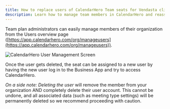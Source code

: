 ```yaml
---
title: How to replace users of CalendarHero Team seats for Vendasta clients
description: Learn how to manage team members in CalendarHero and reassign seats
---
```


Team plan administrators can easily manage members of their organization from the Users overview page ([https://app.calendarhero.com/org/manageusers](https://app.calendarhero.com/org/manageusers)).

![CalendarHero User Management Screen](/img/calendarhero/calendarhero-team-seats-user-management.png)

Once the user gets deleted, the seat can be assigned to a new user by having the new user log in to the Business App and try to access CalendarHero.

*On a side note: Deleting the user* will remove the member from your organization AND completely delete their user account. This cannot be undone, and all associated data (such as meeting type settings) will be permanently deleted so we recommend proceeding with caution.